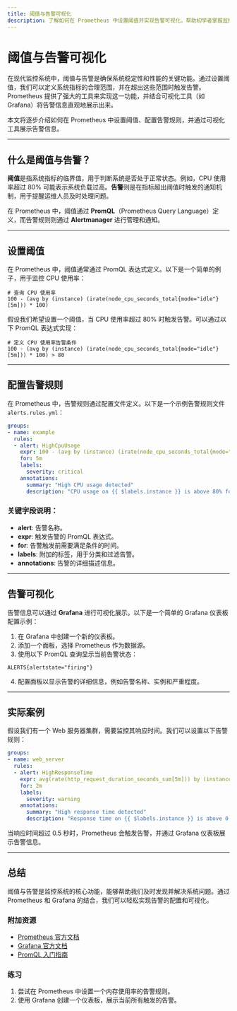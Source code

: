 ```yaml
---
title: 阈值与告警可视化
description: 了解如何在 Prometheus 中设置阈值并实现告警可视化，帮助初学者掌握监控系统的核心功能。
---
```


# 阈值与告警可视化

在现代监控系统中，阈值与告警是确保系统稳定性和性能的关键功能。通过设置阈值，我们可以定义系统指标的合理范围，并在超出这些范围时触发告警。Prometheus 提供了强大的工具来实现这一功能，并结合可视化工具（如 Grafana）将告警信息直观地展示出来。

本文将逐步介绍如何在 Prometheus 中设置阈值、配置告警规则，并通过可视化工具展示告警信息。

---

## 什么是阈值与告警？

**阈值**是指系统指标的临界值，用于判断系统是否处于正常状态。例如，CPU 使用率超过 80% 可能表示系统负载过高。**告警**则是在指标超出阈值时触发的通知机制，用于提醒运维人员及时处理问题。

在 Prometheus 中，阈值通过 **PromQL**（Prometheus Query Language）定义，而告警规则则通过 **Alertmanager** 进行管理和通知。

---

## 设置阈值

在 Prometheus 中，阈值通常通过 PromQL 表达式定义。以下是一个简单的例子，用于监控 CPU 使用率：

```promql
# 查询 CPU 使用率
100 - (avg by (instance) (irate(node_cpu_seconds_total{mode="idle"}[5m])) * 100)
```

假设我们希望设置一个阈值，当 CPU 使用率超过 80% 时触发告警。可以通过以下 PromQL 表达式实现：

```promql
# 定义 CPU 使用率告警条件
100 - (avg by (instance) (irate(node_cpu_seconds_total{mode="idle"}[5m])) * 100) > 80
```

---

## 配置告警规则

在 Prometheus 中，告警规则通过配置文件定义。以下是一个示例告警规则文件 `alerts.rules.yml`：

```yaml
groups:
- name: example
  rules:
  - alert: HighCpuUsage
    expr: 100 - (avg by (instance) (irate(node_cpu_seconds_total{mode="idle"}[5m])) * 100) > 80
    for: 5m
    labels:
      severity: critical
    annotations:
      summary: "High CPU usage detected"
      description: "CPU usage on {{ $labels.instance }} is above 80% for more than 5 minutes."
```

### 关键字段说明：
- **alert**: 告警名称。
- **expr**: 触发告警的 PromQL 表达式。
- **for**: 告警触发前需要满足条件的时间。
- **labels**: 附加的标签，用于分类和过滤告警。
- **annotations**: 告警的详细描述信息。

---

## 告警可视化

告警信息可以通过 **Grafana** 进行可视化展示。以下是一个简单的 Grafana 仪表板配置示例：

1. 在 Grafana 中创建一个新的仪表板。
2. 添加一个面板，选择 Prometheus 作为数据源。
3. 使用以下 PromQL 查询显示当前告警状态：

```promql
ALERTS{alertstate="firing"}
```

4. 配置面板以显示告警的详细信息，例如告警名称、实例和严重程度。

---

## 实际案例

假设我们有一个 Web 服务器集群，需要监控其响应时间。我们可以设置以下告警规则：

```yaml
groups:
- name: web_server
  rules:
  - alert: HighResponseTime
    expr: avg(rate(http_request_duration_seconds_sum[5m])) by (instance) > 0.5
    for: 2m
    labels:
      severity: warning
    annotations:
      summary: "High response time detected"
      description: "Response time on {{ $labels.instance }} is above 0.5 seconds for more than 2 minutes."
```

当响应时间超过 0.5 秒时，Prometheus 会触发告警，并通过 Grafana 仪表板展示告警信息。

---

## 总结

阈值与告警是监控系统的核心功能，能够帮助我们及时发现并解决系统问题。通过 Prometheus 和 Grafana 的结合，我们可以轻松实现告警的配置和可视化。

### 附加资源
- [Prometheus 官方文档](https://prometheus.io/docs/)
- [Grafana 官方文档](https://grafana.com/docs/)
- [PromQL 入门指南](https://prometheus.io/docs/prometheus/latest/querying/basics/)

### 练习
1. 尝试在 Prometheus 中设置一个内存使用率的告警规则。
2. 使用 Grafana 创建一个仪表板，展示当前所有触发的告警。